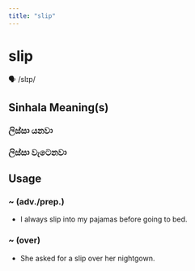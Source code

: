 ```yaml
---
title: "slip"
---
```


# slip

🗣️ /slɪp/

## Sinhala Meaning(s)

### ලිස්සා යනවා
### ලිස්සා වැටෙනවා

## Usage

### ~ (adv./prep.)

- I always slip into my pajamas before going to bed.


### ~ (over)

- She asked for a slip over her nightgown.

